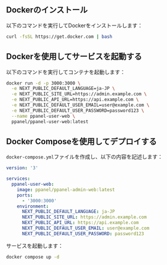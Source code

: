 ## Dockerのインストール

以下のコマンドを実行してDockerをインストールします：

```bash
curl -fsSL https://get.docker.com | bash
```

## Dockerを使用してサービスを起動する

以下のコマンドを実行してコンテナを起動します：

```bash
docker run -d -p 3000:3000 \
  -e NEXT_PUBLIC_DEFAULT_LANGUAGE=ja-JP \
  -e NEXT_PUBLIC_SITE_URL=https://admin.example.com \
  -e NEXT_PUBLIC_API_URL=https://api.example.com \
  -e NEXT_PUBLIC_DEFAULT_USER_EMAIL=user@example.com \
  -e NEXT_PUBLIC_DEFAULT_USER_PASSWORD=password123 \
  --name ppanel-user-web \
  ppanel/ppanel-user-web:latest
```

## Docker Composeを使用してデプロイする

`docker-compose.yml`ファイルを作成し、以下の内容を記述します：

```yaml
version: '3'

services:
  ppanel-user-web:
    image: ppanel/ppanel-admin-web:latest
    ports:
      - '3000:3000'
    environment:
      NEXT_PUBLIC_DEFAULT_LANGUAGE: ja-JP
      NEXT_PUBLIC_SITE_URL: https://admin.example.com
      NEXT_PUBLIC_API_URL: https://api.example.com
      NEXT_PUBLIC_DEFAULT_USER_EMAIL: user@example.com
      NEXT_PUBLIC_DEFAULT_USER_PASSWORD: password123
```

サービスを起動します：

```bash
docker compose up -d
```



<Giscus />
